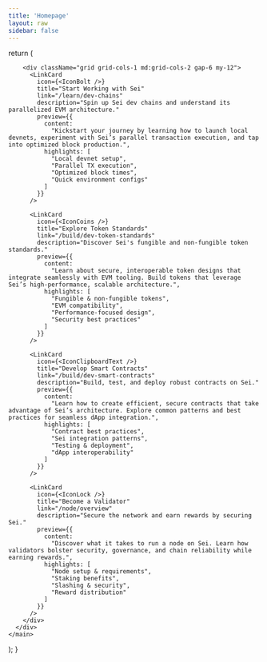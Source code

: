 ```yaml
---
title: 'Homepage'
layout: raw
sidebar: false
---
```



  return (
    <main className="pb-20">
      <div className="max-w-6xl mx-auto">
        <OldDocsCallout />
        <SeiIntro />

        <div className="grid grid-cols-1 md:grid-cols-2 gap-6 my-12">
          <LinkCard
            icon={<IconBolt />}
            title="Start Working with Sei"
            link="/learn/dev-chains"
            description="Spin up Sei dev chains and understand its parallelized EVM architecture."
            preview={{
              content:
                "Kickstart your journey by learning how to launch local devnets, experiment with Sei’s parallel transaction execution, and tap into optimized block production.",
              highlights: [
                "Local devnet setup",
                "Parallel TX execution",
                "Optimized block times",
                "Quick environment configs"
              ]
            }}
          />

          <LinkCard
            icon={<IconCoins />}
            title="Explore Token Standards"
            link="/build/dev-token-standards"
            description="Discover Sei's fungible and non-fungible token standards."
            preview={{
              content:
                "Learn about secure, interoperable token designs that integrate seamlessly with EVM tooling. Build tokens that leverage Sei’s high-performance, scalable architecture.",
              highlights: [
                "Fungible & non-fungible tokens",
                "EVM compatibility",
                "Performance-focused design",
                "Security best practices"
              ]
            }}
          />

          <LinkCard
            icon={<IconClipboardText />}
            title="Develop Smart Contracts"
            link="/build/dev-smart-contracts"
            description="Build, test, and deploy robust contracts on Sei."
            preview={{
              content:
                "Learn how to create efficient, secure contracts that take advantage of Sei’s architecture. Explore common patterns and best practices for seamless dApp integration.",
              highlights: [
                "Contract best practices",
                "Sei integration patterns",
                "Testing & deployment",
                "dApp interoperability"
              ]
            }}
          />

          <LinkCard
            icon={<IconLock />}
            title="Become a Validator"
            link="/node/overview"
            description="Secure the network and earn rewards by securing Sei."
            preview={{
              content:
                "Discover what it takes to run a node on Sei. Learn how validators bolster security, governance, and chain reliability while earning rewards.",
              highlights: [
                "Node setup & requirements",
                "Staking benefits",
                "Slashing & security",
                "Reward distribution"
              ]
            }}
          />
        </div>
      </div>
    </main>

);
}
